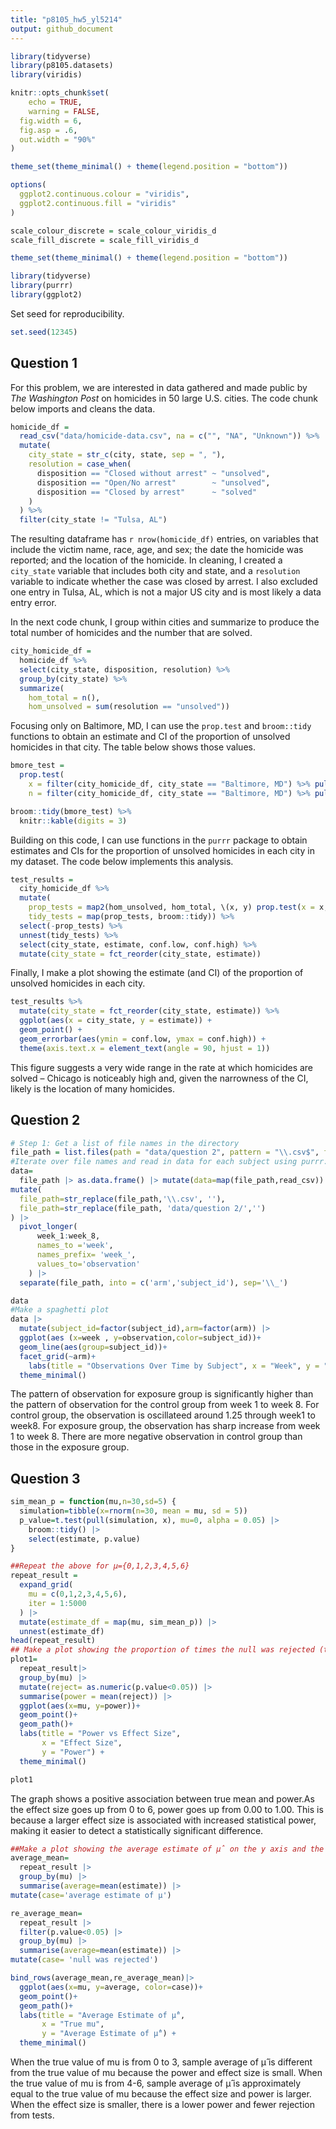 ```yaml
---
title: "p8105_hw5_yl5214"
output: github_document
---
```


```r
library(tidyverse)
library(p8105.datasets)
library(viridis)

knitr::opts_chunk$set(
	echo = TRUE,
	warning = FALSE,
  fig.width = 6,
  fig.asp = .6,
  out.width = "90%"
)

theme_set(theme_minimal() + theme(legend.position = "bottom"))

options(
  ggplot2.continuous.colour = "viridis",
  ggplot2.continuous.fill = "viridis"
)

scale_colour_discrete = scale_colour_viridis_d
scale_fill_discrete = scale_fill_viridis_d

theme_set(theme_minimal() + theme(legend.position = "bottom"))
```

```r
library(tidyverse)
library(purrr)
library(ggplot2)

```


Set seed for reproducibility.

```r
set.seed(12345)
```

## Question 1
For this problem, we are interested in data gathered and made public by _The Washington Post_ on homicides in 50 large U.S. cities. The code chunk below imports and cleans the data.

```r
homicide_df = 
  read_csv("data/homicide-data.csv", na = c("", "NA", "Unknown")) %>%
  mutate(
    city_state = str_c(city, state, sep = ", "),
    resolution = case_when(
      disposition == "Closed without arrest" ~ "unsolved",
      disposition == "Open/No arrest"        ~ "unsolved",
      disposition == "Closed by arrest"      ~ "solved"
    )
  ) %>% 
  filter(city_state != "Tulsa, AL") 
```

The resulting dataframe has `r nrow(homicide_df)` entries, on variables that include the victim name, race, age, and sex; the date the homicide was reported; and the location of the homicide. In cleaning, I created a `city_state` variable that includes both city and state, and a `resolution` variable to indicate whether the case was closed by arrest. I also excluded one entry in Tulsa, AL, which is not a major US city and is most likely a data entry error. 

In the next code chunk, I group within cities and summarize to produce the total number of homicides and the number that are solved. 

```r
city_homicide_df = 
  homicide_df %>% 
  select(city_state, disposition, resolution) %>% 
  group_by(city_state) %>% 
  summarize(
    hom_total = n(),
    hom_unsolved = sum(resolution == "unsolved"))
```

Focusing only on Baltimore, MD, I can use the `prop.test` and `broom::tidy` functions to obtain an estimate and CI of the proportion of unsolved homicides in that city. The table below shows those values.

```r
bmore_test = 
  prop.test(
    x = filter(city_homicide_df, city_state == "Baltimore, MD") %>% pull(hom_unsolved),
    n = filter(city_homicide_df, city_state == "Baltimore, MD") %>% pull(hom_total)) 

broom::tidy(bmore_test) %>% 
  knitr::kable(digits = 3)
```

Building on this code, I can use functions in the `purrr` package to obtain estimates and CIs for the proportion of unsolved homicides in each city in my dataset. The code below implements this analysis. 

```r
test_results = 
  city_homicide_df %>% 
  mutate(
    prop_tests = map2(hom_unsolved, hom_total, \(x, y) prop.test(x = x, n = y)),
    tidy_tests = map(prop_tests, broom::tidy)) %>% 
  select(-prop_tests) %>% 
  unnest(tidy_tests) %>% 
  select(city_state, estimate, conf.low, conf.high) %>% 
  mutate(city_state = fct_reorder(city_state, estimate))
```

Finally, I make a plot showing the estimate (and CI) of the proportion of unsolved homicides in each city.

```r
test_results %>% 
  mutate(city_state = fct_reorder(city_state, estimate)) %>% 
  ggplot(aes(x = city_state, y = estimate)) + 
  geom_point() + 
  geom_errorbar(aes(ymin = conf.low, ymax = conf.high)) + 
  theme(axis.text.x = element_text(angle = 90, hjust = 1))
```

This figure suggests a very wide range in the rate at which homicides are solved -- Chicago is noticeably high and, given the narrowness of the CI, likely is the location of many homicides. 


## Question 2 
```r

# Step 1: Get a list of file names in the directory
file_path = list.files(path = "data/question 2", pattern = "\\.csv$", full.names = TRUE)
#Iterate over file names and read in data for each subject using purrr::map and saving the result as a new variable in the dataframe
data= 
  file_path |> as.data.frame() |> mutate(data=map(file_path,read_csv)) |> as.tibble() |> unnest() |> 
mutate(
  file_path=str_replace(file_path,'\\.csv', ''),
  file_path=str_replace(file_path, 'data/question 2/','')
) |>   
  pivot_longer(
      week_1:week_8,
      names_to ='week',
      names_prefix= 'week_',
      values_to='observation'
    ) |> 
  separate(file_path, into = c('arm','subject_id'), sep='\\_') 

data
#Make a spaghetti plot
data |>
  mutate(subject_id=factor(subject_id),arm=factor(arm)) |>  
  ggplot(aes (x=week , y=observation,color=subject_id))+
  geom_line(aes(group=subject_id))+
  facet_grid(~arm)+
    labs(title = "Observations Over Time by Subject", x = "Week", y = "Observation")+
  theme_minimal()

```
The pattern of observation for exposure group is significantly higher than the pattern of observation for the control group from week 1 to week 8. For control group, the observation is oscillateed around 1.25 through week1 to week8. For exposure group, the observation has sharp increase from week 1 to week 8. There are more negative observation in control group than those in the exposure group.

## Question 3
```r
sim_mean_p = function(mu,n=30,sd=5) {
  simulation=tibble(x=rnorm(n=30, mean = mu, sd = 5))
  p_value=t.test(pull(simulation, x), mu=0, alpha = 0.05) |> 
    broom::tidy() |> 
    select(estimate, p.value)
} 

##Repeat the above for μ={0,1,2,3,4,5,6}
repeat_result = 
  expand_grid(
    mu = c(0,1,2,3,4,5,6),
    iter = 1:5000
  ) |> 
  mutate(estimate_df = map(mu, sim_mean_p)) |> 
  unnest(estimate_df)
head(repeat_result)
## Make a plot showing the proportion of times the null was rejected (the power of the test) on the y axis and the true value of μ on the x axis.
plot1= 
  repeat_result|>
  group_by(mu) |> 
  mutate(reject= as.numeric(p.value<0.05)) |> 
  summarise(power = mean(reject)) |>
  ggplot(aes(x=mu, y=power))+
  geom_point()+
  geom_path()+
  labs(title = "Power vs Effect Size",
       x = "Effect Size",
       y = "Power") +
  theme_minimal()

plot1
```

The graph shows a positive association between true mean and power.As the effect size goes up from 0 to 6, power goes up from 0.00 to 1.00. This is because a larger effect size is associated with increased statistical power, making it easier to detect a statistically significant difference.

```r
##Make a plot showing the average estimate of μ̂ on the y axis and the true value of μ on the x axis. Make a second plot (or overlay on the first) the average estimate of μ̂ only in samples for which the null was rejected on the y axis and the true value of μ on the x axis.
average_mean=
  repeat_result |> 
  group_by(mu) |> 
  summarise(average=mean(estimate)) |> 
mutate(case='average estimate of μ')

re_average_mean=
  repeat_result |> 
  filter(p.value<0.05) |> 
  group_by(mu) |> 
  summarise(average=mean(estimate)) |> 
mutate(case= 'null was rejected')

bind_rows(average_mean,re_average_mean)|> 
  ggplot(aes(x=mu, y=average, color=case))+
  geom_point()+
  geom_path()+
  labs(title = "Average Estimate of μ̂",
       x = "True mu",
       y = "Average Estimate of μ̂") +
  theme_minimal()
```

When the true value of mu is from 0 to 3, sample average of μ̂ is different from the true value of mu because the power and effect size is small. When the true value of mu is from 4-6, sample average of μ̂ is approximately equal to the true value of mu because the effect size and power is larger. When the effect size is smaller, there is a lower power and fewer rejection from tests.


